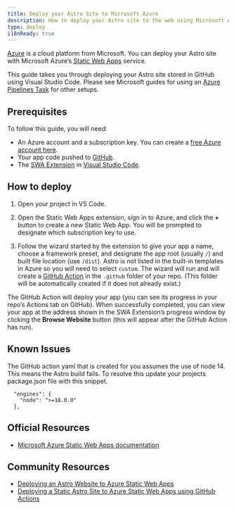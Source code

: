 ```yaml
---
title: Deploy your Astro Site to Microsoft Azure
description: How to deploy your Astro site to the web using Microsoft Azure.
type: deploy
i18nReady: true
---
```


[Azure](https://azure.microsoft.com/) is a cloud platform from Microsoft. You can deploy your Astro site with Microsoft Azure’s [Static Web Apps](https://aka.ms/staticwebapps) service.

This guide takes you through deploying your Astro site stored in GitHub using Visual Studio Code. Please see Microsoft guides for using an [Azure Pipelines Task](https://learn.microsoft.com/en-us/azure/devops/pipelines/tasks/reference/azure-static-web-app-v0?view=azure-pipelines) for other setups.

## Prerequisites
To follow this guide, you will need:

- An Azure account and a subscription key. You can create a [free Azure account here](https://azure.microsoft.com/free).
- Your app code pushed to [GitHub](https://github.com/).
- The [SWA Extension](https://marketplace.visualstudio.com/items?itemName=ms-azuretools.vscode-azurestaticwebapps) in [Visual Studio Code](https://code.visualstudio.com/).

## How to deploy

1. Open your project in VS Code.

2. Open the Static Web Apps extension, sign in to Azure, and click the **+** button to create a new Static Web App. You will be prompted to designate which subscription key to use.

3. Follow the wizard started by the extension to give your app a name, choose a framework preset, and designate the app root (usually `/`) and built file location (use `/dist`). Astro is not listed in the built-in templates in Azure so you will need to select `custom`. The wizard will run and will create a [GitHub Action](https://github.com/features/actions) in the `.github` folder of your repo. (This folder will be automatically created if it does not already exist.) 

The GitHub Action will deploy your app (you can see its progress in your repo’s Actions tab on GitHub). When successfully completed, you can view your app at the address shown in the SWA Extension’s progress window by clicking the **Browse Website** button (this will appear after the GitHub Action has run).

## Known Issues
The GitHub action yaml that is created for you assumes the use of node 14. This means the Astro build fails. To resolve this update your projects package.json file with this snippet.

```
  "engines": {
    "node": ">=18.0.0"
  },
```

## Official Resources

- [Microsoft Azure Static Web Apps documentation](https://learn.microsoft.com/en-us/azure/static-web-apps/)

## Community Resources 

- [Deploying an Astro Website to Azure Static Web Apps](https://www.blueboxes.co.uk/deploying-an-astro-website-to-azure-static-web-apps)
- [Deploying a Static Astro Site to Azure Static Web Apps using GitHub Actions](https://agramont.net/blog/create-static-site-astro-azure-ssg/#automate-deployment-with-github-actions)
